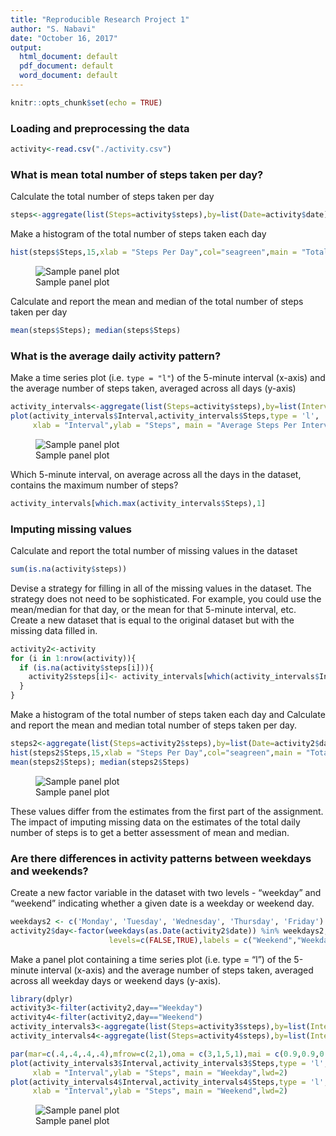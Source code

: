 ```yaml
---
title: "Reproducible Research Project 1"
author: "S. Nabavi"
date: "October 16, 2017"
output:
  html_document: default
  pdf_document: default
  word_document: default
---
```


```r
knitr::opts_chunk$set(echo = TRUE)
```


### Loading and preprocessing the data


```r
activity<-read.csv("./activity.csv")
```

### What is mean total number of steps taken per day?

Calculate the total number of steps taken per day

```r
steps<-aggregate(list(Steps=activity$steps),by=list(Date=activity$date),sum,na.rm=T) 
```

Make a histogram of the total number of steps taken each day
```r
hist(steps$Steps,15,xlab = "Steps Per Day",col="seagreen",main = "Total Steps Per Day")
```
![Sample panel plot](figs/p1.png) 


Calculate and report the mean and median of the total number of steps taken per day
```r
mean(steps$Steps); median(steps$Steps)
```

### What is the average daily activity pattern?


Make a time series plot (i.e. `type = "l"`) of the 5-minute interval (x-axis) and the average number of steps taken, averaged across all days (y-axis)
```r
activity_intervals<-aggregate(list(Steps=activity$steps),by=list(Interval=activity$interval),mean,na.rm=T) 
plot(activity_intervals$Interval,activity_intervals$Steps,type = 'l',
     xlab = "Interval",ylab = "Steps", main = "Average Steps Per Interval",lwd=2)
```
![Sample panel plot](figs/p2.png) 

Which 5-minute interval, on average across all the days in the dataset, contains the maximum number of steps?
```r
activity_intervals[which.max(activity_intervals$Steps),1]
```

### Imputing missing values

Calculate and report the total number of missing values in the dataset 

```r
sum(is.na(activity$steps))

```
Devise a strategy for filling in all of the missing values in the dataset. The strategy does not need to be sophisticated. For example, you could use the mean/median for that day, or the mean for that 5-minute interval, etc.
Create a new dataset that is equal to the original dataset but with the missing data filled in. 

```r
activity2<-activity
for (i in 1:nrow(activity)){
  if (is.na(activity$steps[i])){
    activity2$steps[i]<- activity_intervals[which(activity_intervals$Interval==activity$interval[i]),2]
  }
}
```

Make a histogram of the total number of steps taken each day and Calculate and report the mean and median total number of steps taken per day. 

```r
steps2<-aggregate(list(Steps=activity2$steps),by=list(Date=activity2$date),sum) 
hist(steps2$Steps,15,xlab = "Steps Per Day",col="seagreen",main = "Total Steps Per Day (NAs Filled)")
mean(steps2$Steps); median(steps2$Steps)
```
![Sample panel plot](figs/p3.png) 

These values differ from the estimates from the first part of the assignment. The impact of imputing missing data on the estimates of the total daily number of steps is to get a better assessment of mean and median.


### Are there differences in activity patterns between weekdays and weekends?

Create a new factor variable in the dataset with two levels - "weekday" and "weekend" indicating whether a given date is a weekday or weekend day.

```r
weekdays2 <- c('Monday', 'Tuesday', 'Wednesday', 'Thursday', 'Friday')
activity2$day<-factor(weekdays(as.Date(activity2$date)) %in% weekdays2,
                      levels=c(FALSE,TRUE),labels = c("Weekend","Weekday"))
```
Make a panel plot containing a time series plot (i.e. type = "l") of the 5-minute interval (x-axis) and the average number of steps taken, averaged across all weekday days or weekend days (y-axis). 

```r
library(dplyr)
activity3<-filter(activity2,day=="Weekday")
activity4<-filter(activity2,day=="Weekend")
activity_intervals3<-aggregate(list(Steps=activity3$steps),by=list(Interval=activity3$interval),mean,na.rm=T) 
activity_intervals4<-aggregate(list(Steps=activity4$steps),by=list(Interval=activity4$interval),mean,na.rm=T) 
```
```r
par(mar=c(.4,.4,.4,.4),mfrow=c(2,1),oma = c(3,1,5,1),mai = c(0.9,0.9,0.9,0.7))
plot(activity_intervals3$Interval,activity_intervals3$Steps,type = 'l',
     xlab = "Interval",ylab = "Steps", main = "Weekday",lwd=2)
plot(activity_intervals4$Interval,activity_intervals4$Steps,type = 'l',
     xlab = "Interval",ylab = "Steps", main = "Weekend",lwd=2)

```
![Sample panel plot](figs/p4.png) 
